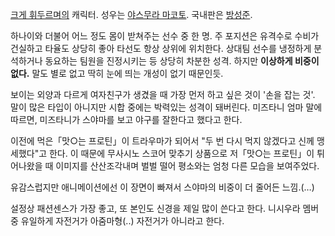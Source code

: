 [[크게 휘두르며]]의 캐릭터. 성우는 [[야스무라 마코토]]. 국내판은 [[방성준]].

하나이와 더불어 어느 정도 몸이 받쳐주는 선수 중 한 명. 주 포지션은 유격수로 수비가 건실하고 타율도 상당히 좋아 타선도 항상 상위에 위치한다. 상대팀 선수를 냉정하게 분석하거나 동요하는 팀원을 진정시키는 등 상당히 차분한 성격. 하지만 '''이상하게 비중이 없다.''' 말도 별로 없고 딱히 눈에 띄는 개성이 없기 때문인듯.

보이는 외양과 다르게 여자친구가 생겼을 때 가장 먼저 하고 싶은 것이 '손을 잡는 것'. 말이 많은 타입이 아니지만 시합 중에는 박력있는 성격이 돼버린다. 미즈타니 엄마 말에 따르면, 미즈타니가 스야마를 보고 야구를 잘한다고 했다고 한다.

이전에 먹은「맛○는 프로틴」이 트라우마가 되어서 "두 번 다시 먹지 않겠다고 신께 맹세했다"고 한다. 이 때문에 무사시노 스코어 맞추기 상품으로 저「맛○는 프로틴」이 튀어나왔을 때 이미지를 산산조각내며 벌벌 떨어 평소와는 엄청 다른 모습을 보여주었다.

유감스럽지만 애니메이션에선 이 장면이 빠져서 스야마의 비중이 더 줄어든 느낌.(…)


설정상 패션센스가 가장 좋고, 또 본인도 신경을 제일 많이 쓴다고 한다. 니시우라 멤버 중 유일하게 자전거가 아줌마형(..) 자전거가 아니라고 한다.
